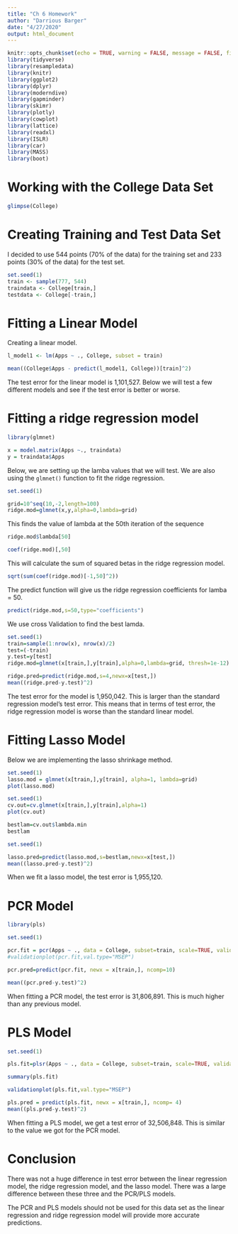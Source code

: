 ```yaml
---
title: "Ch 6 Homework"
author: "Darrious Barger"
date: "4/27/2020"
output: html_document
---
```


```r
knitr::opts_chunk$set(echo = TRUE, warning = FALSE, message = FALSE, fig.align = "center", comment = NA, options(scipen=999))
library(tidyverse)
library(resampledata)
library(knitr)
library(ggplot2)
library(dplyr)
library(moderndive)
library(gapminder)
library(skimr)
library(plotly)
library(cowplot)
library(lattice)
library(readxl)
library(ISLR)
library(car)
library(MASS)
library(boot)
```


# Working with the College Data Set

```r
glimpse(College)
```

# Creating Training and Test Data Set

I decided to use 544 points (70% of the data) for the training set and 233 points (30% of the data) for the test set.

```r
set.seed(1)
train <- sample(777, 544)
traindata <- College[train,]
testdata <- College[-train,]
```

# Fitting a Linear Model


Creating a linear model.

```r
l_model1 <- lm(Apps ~ ., College, subset = train)
```


```r
mean((College$Apps - predict(l_model1, College))[train]^2)
```

The test error for the linear model is 1,101,527. Below we will test a few different models and see if the test error is better or worse.

# Fitting a ridge regression model

```r
library(glmnet)
```


```r
x = model.matrix(Apps ~., traindata)
y = traindata$Apps
```


Below, we are setting up the lamba values that we will test. We are also using the `glmnet()` function to fit the ridge regression.

```r
set.seed(1)

grid=10^seq(10,-2,length=100)
ridge.mod=glmnet(x,y,alpha=0,lambda=grid)
```


This finds the value of lambda at the 50th iteration of the sequence
```r
ridge.mod$lambda[50]
```


```r
coef(ridge.mod)[,50]
```


This will calculate the sum of squared betas in the ridge regression model.

```r
sqrt(sum(coef(ridge.mod)[-1,50]^2))
```


The predict function will give us the ridge regression coefficients for lamba = 50.

```r
predict(ridge.mod,s=50,type="coefficients")
```

We use cross Validation to find the best lamda.

```r
set.seed(1)
train=sample(1:nrow(x), nrow(x)/2)
test=(-train)
y.test=y[test]
ridge.mod=glmnet(x[train,],y[train],alpha=0,lambda=grid, thresh=1e-12)

ridge.pred=predict(ridge.mod,s=4,newx=x[test,])
mean((ridge.pred-y.test)^2)
```

The test error for the model is 1,950,042. This is larger than the standard regression model's test error. This means that in terms of test error, the ridge regression model is worse than the standard linear model.

# Fitting Lasso Model

Below we are implementing the lasso shrinkage method.

```r
set.seed(1)
lasso.mod = glmnet(x[train,],y[train], alpha=1, lambda=grid)
plot(lasso.mod)
```

```r
set.seed(1)
cv.out=cv.glmnet(x[train,],y[train],alpha=1)
plot(cv.out)
```

```r
bestlam=cv.out$lambda.min
bestlam
```

```r
set.seed(1)

lasso.pred=predict(lasso.mod,s=bestlam,newx=x[test,])
mean((lasso.pred-y.test)^2)
```

When we fit a lasso model, the test error is 1,955,120.

# PCR Model

```r
library(pls)

set.seed(1)

pcr.fit = pcr(Apps ~ ., data = College, subset=train, scale=TRUE, validation="CV")
#validationplot(pcr.fit,val.type="MSEP")

```



```r
pcr.pred=predict(pcr.fit, newx = x[train,], ncomp=10)

mean((pcr.pred-y.test)^2)
```

When fitting a PCR model, the test error is 31,806,891. This is much higher than any previous model.

# PLS Model

```r
set.seed(1)

pls.fit=plsr(Apps ~ ., data = College, subset=train, scale=TRUE, validation="CV")

summary(pls.fit)
```

```r
validationplot(pls.fit,val.type="MSEP")
```

```r
pls.pred = predict(pls.fit, newx = x[train,], ncomp= 4)
mean((pls.pred-y.test)^2)
```

When fitting a PLS model, we get a test error of 32,506,848. This is similar to the value we got for the PCR model.

# Conclusion

There was not a huge difference in test error between the linear regression model, the ridge regression model, and the lasso model. There was a large difference between these three and the PCR/PLS models.

The PCR and PLS models should not be used for this data set as the linear regression and ridge regression model will provide more accurate predictions.

